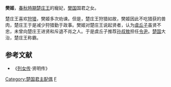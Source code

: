 '''樊姬'''，[[春秋時期|春秋時期]][[楚庄王|楚庄王]]的寵妃，[[樊国|樊国]]国君之女。

楚庄王喜欢[[狩猎|狩猎]]，樊姬多次劝谏。但是，楚庄王狩猎如故，樊姬因此不吃猎获的兽肉，楚庄王于是减少狩猎勤于政事。樊姬对楚庄王说起贤者，认为[[虞丘|虞丘子]]虽贤不忠，未曾向楚庄王进贤和斥退不肖之人。于是虞丘子推荐[[孙叔敖|孙叔敖]]担任[[令尹|令尹]]。[[楚国|楚国]]大治，楚庄王称霸。
==参考文献==
* 《[[列女传|列女传]]·贤明传》
{{周朝及諸侯國王后}}

[[Category:楚国君主配偶|Category:楚国君主配偶]]
[[Category:春秋战国王后|F]]